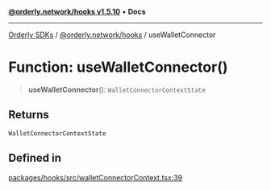 [**@orderly.network/hooks v1.5.10**](/sdks/tech-doc/@orderly.network/hooks/README) • **Docs**

***

[Orderly SDKs](/sdks/tech-doc/packages) / [@orderly.network/hooks](/sdks/tech-doc/@orderly.network/hooks/README) / useWalletConnector

# Function: useWalletConnector()

> **useWalletConnector**(): `WalletConnectorContextState`

## Returns

`WalletConnectorContextState`

## Defined in

[packages/hooks/src/walletConnectorContext.tsx:39](https://github.com/OrderlyNetwork/js-sdk/blob/554ae704783e3b83c40bb234a899e8f02987d9b6/packages/hooks/src/walletConnectorContext.tsx#L39)
